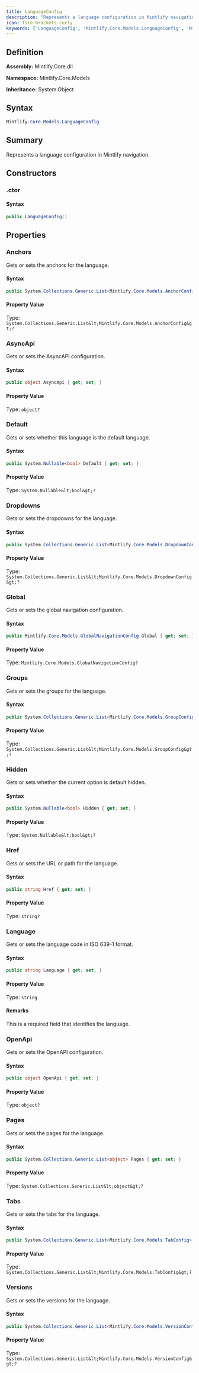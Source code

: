 ```yaml
---
title: LanguageConfig
description: "Represents a language configuration in Mintlify navigation."
icon: file-brackets-curly
keywords: ['LanguageConfig', 'Mintlify.Core.Models.LanguageConfig', 'Mintlify.Core.Models', 'class', 'System.Object']
---
```


## Definition

**Assembly:** Mintlify.Core.dll

**Namespace:** Mintlify.Core.Models

**Inheritance:** System.Object

## Syntax

```csharp
Mintlify.Core.Models.LanguageConfig
```

## Summary

Represents a language configuration in Mintlify navigation.

## Constructors

### .ctor

#### Syntax

```csharp
public LanguageConfig()
```

## Properties

### Anchors

Gets or sets the anchors for the language.

#### Syntax

```csharp
public System.Collections.Generic.List<Mintlify.Core.Models.AnchorConfig> Anchors { get; set; }
```

#### Property Value

Type: `System.Collections.Generic.List&lt;Mintlify.Core.Models.AnchorConfig&gt;?`

### AsyncApi

Gets or sets the AsyncAPI configuration.

#### Syntax

```csharp
public object AsyncApi { get; set; }
```

#### Property Value

Type: `object?`

### Default

Gets or sets whether this language is the default language.

#### Syntax

```csharp
public System.Nullable<bool> Default { get; set; }
```

#### Property Value

Type: `System.Nullable&lt;bool&gt;?`

### Dropdowns

Gets or sets the dropdowns for the language.

#### Syntax

```csharp
public System.Collections.Generic.List<Mintlify.Core.Models.DropdownConfig> Dropdowns { get; set; }
```

#### Property Value

Type: `System.Collections.Generic.List&lt;Mintlify.Core.Models.DropdownConfig&gt;?`

### Global

Gets or sets the global navigation configuration.

#### Syntax

```csharp
public Mintlify.Core.Models.GlobalNavigationConfig Global { get; set; }
```

#### Property Value

Type: `Mintlify.Core.Models.GlobalNavigationConfig?`

### Groups

Gets or sets the groups for the language.

#### Syntax

```csharp
public System.Collections.Generic.List<Mintlify.Core.Models.GroupConfig> Groups { get; set; }
```

#### Property Value

Type: `System.Collections.Generic.List&lt;Mintlify.Core.Models.GroupConfig&gt;?`

### Hidden

Gets or sets whether the current option is default hidden.

#### Syntax

```csharp
public System.Nullable<bool> Hidden { get; set; }
```

#### Property Value

Type: `System.Nullable&lt;bool&gt;?`

### Href

Gets or sets the URL or path for the language.

#### Syntax

```csharp
public string Href { get; set; }
```

#### Property Value

Type: `string?`

### Language

Gets or sets the language code in ISO 639-1 format.

#### Syntax

```csharp
public string Language { get; set; }
```

#### Property Value

Type: `string`

#### Remarks

This is a required field that identifies the language.

### OpenApi

Gets or sets the OpenAPI configuration.

#### Syntax

```csharp
public object OpenApi { get; set; }
```

#### Property Value

Type: `object?`

### Pages

Gets or sets the pages for the language.

#### Syntax

```csharp
public System.Collections.Generic.List<object> Pages { get; set; }
```

#### Property Value

Type: `System.Collections.Generic.List&lt;object&gt;?`

### Tabs

Gets or sets the tabs for the language.

#### Syntax

```csharp
public System.Collections.Generic.List<Mintlify.Core.Models.TabConfig> Tabs { get; set; }
```

#### Property Value

Type: `System.Collections.Generic.List&lt;Mintlify.Core.Models.TabConfig&gt;?`

### Versions

Gets or sets the versions for the language.

#### Syntax

```csharp
public System.Collections.Generic.List<Mintlify.Core.Models.VersionConfig> Versions { get; set; }
```

#### Property Value

Type: `System.Collections.Generic.List&lt;Mintlify.Core.Models.VersionConfig&gt;?`

